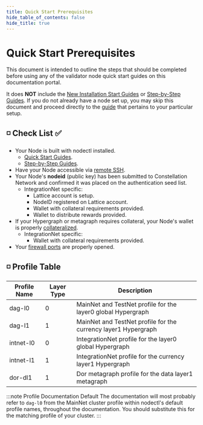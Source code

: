 ```yaml
---
title: Quick Start Prerequisites
hide_table_of_contents: false
hide_title: true
---
```

# Quick Start Prerequisites

This document is intended to outline the steps that should be completed before using any of the validator node quick start guides on this documentation portal.

It does **NOT** include the [New Installation Start Guides](/validate/quick-start/index) or [Step-by-Step Guides](/validate/automated/install/nodectl-install-types). If you do not already have a node set up, you may skip this document and proceed directly to the [guide](/validate/quick-start/index) that pertains to your particular setup.

## ◽ Check List  ✅

- Your Node is built with nodectl installed. 
  - [Quick Start Guides](/validate/quick-start/index).
  - [Step-by-Step Guides](/validate/automated/install/nodectl-install-types).
- Have your Node accessible via [remote SSH](/validate/validator/ssh-keys).
- Your Node's **nodeid** (public key) has been submitted to Constellation Network and confirmed it was placed on the authentication seed list.
  - IntegrationNet specific:
     - Lattice account is setup.
     - NodeID registered on Lattice account.
     - Wallet with collateral requirements provided.
     - Wallet to distribute rewards provided. 
- If your Hypergraph or metagraph requires collateral, your Node's wallet is properly [collateralized](/validate/quick-start/collateralize). 
  - IntegrationNet specific:
     - Wallet with collateral requirements provided.
- Your [firewall ports](/validate/resources/firewall-access) are properly opened.

## ◽ Profile Table

| Profile Name | Layer Type | Description |
| ------------ | ---------- | ----------- | 
| dag-l0 | 0 | MainNet and TestNet profile for the layer0 global Hypergraph |
| dag-l1 | 1 | MainNet and TestNet profile for the currency layer1 Hypergraph |
| intnet-l0 | 0 | IntegrationNet profile for the layer0 global Hypergraph |
| intnet-l1 | 1 | IntegrationNet profile for the currency layer1 Hypergraph |
| dor-dl1 | 1 | Dor metagraph profile for the data layer1 metagraph |

:::note Profile Documentation Default
The documentation will most probably refer to `dag-l0` from the MainNet cluster profile within nodectl's default profile names, throughout the documentation.  You should substitute this for the matching profile of your cluster.
:::

